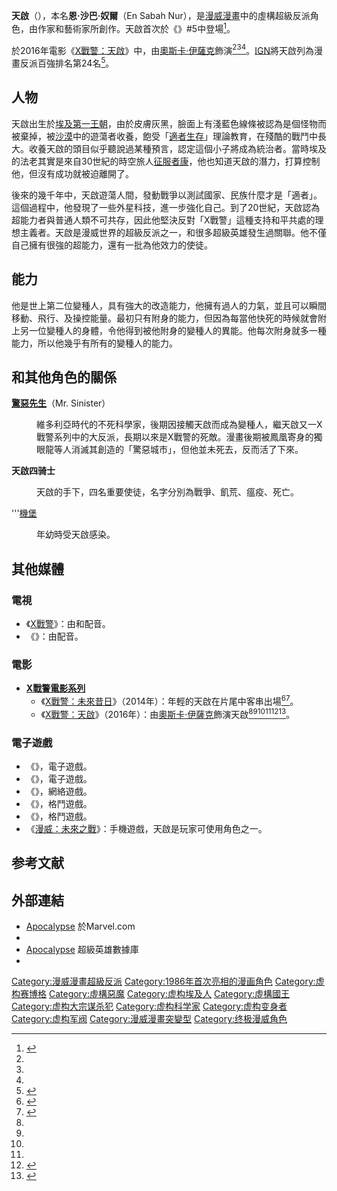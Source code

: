 {{noteTA
|G1 = 美國漫畫
}}

{{Infobox comics character
|image          = [[File:Apocmessiahwar1.png|250px]]
|caption        = 《X-Force/Cable: Messiah War》#1的天啟<br>由{{link-en|戴夫·威爾金斯|Dave Wilkins}}繪製
|character_name = 天啟<br>{{lang|en|Apocalypse}}
|real_name      = 恩·沙巴·奴爾<br>（En Sabah Nur）
|species        = [[變種人|變種人]]
|publisher      = [[漫威漫畫|漫威漫畫]]
|debut          = '''正式出場''': 《X-Factor》第6期（1986年7月）<br>'''客串''': 《X-Factor》第5期（1986年6月）
|creators       = {{link-en|路易絲·西蒙森|Louise Simonson}}<br>{{link-en|傑克遜·吉伊斯|Jackson Guice}}
|alliances      = {{link-en|天啟四騎士 (漫畫)|Horsemen of Apocalypse|天啟四騎士}}<br>{{link-en|黑暗騎兵 (漫畫)|Dark Riders (comics)|黑暗騎兵}}<br>{{link-en|阿卡巴家族|Clan Akkaba}}<br>{{link-en|邪惡聯盟|Alliance of Evil}}
|partners       = [[驚惡先生|驚惡先生]]<br>{{link-en|奥兹曼迪斯 (漫威漫畫)|Ozymandias (Marvel Comics)|奥兹曼迪斯}}
|aliases        = 創世紀<br>恩·沙巴·奴爾<br>各種神話中的神<ref>{{Cite web |url=http://www.uncannyxmen.net/glossary/showentry.asp?fldAuto=180 |title=UncannyXmen.Net - For the Fans, By the Fans |access-date=2017-08-11 |archive-date=2011-08-05 |archive-url=https://web.archive.org/web/20110805105233/http://www.uncannyxmen.net/glossary/showentry.asp?fldauto=180 |dead-url=no }}</ref>
|powers         = 
* 自我分子控制
* 超人力量，持久性和耐力
* 念力
* 心靈感應
* 瞬間移動
* 自癒再生能力
* 變形
* 超人級智力
* 力場
* 能量操縱
* 扭曲現實
* 把能量、精神或靈魂轉讓到另一個人身上
* 增強或給予他人變種人能力
}}

'''天啟'''（{{lang-en|Apocalypse}}），本名'''恩·沙巴·奴爾'''（En Sabah Nur），是[[漫威漫畫|漫威漫畫]]中的虛構超級反派角色，由作家{{link-en|路易絲·西蒙森|Louise Simonson}}和藝術家{{link-en|傑克森·吉伊斯|Jackson Guice}}所創作。天啟首次於《{{le|X-因子 (漫畫)|X-Factor (comics)|X-因子}}》#5中登場<ref>{{cite web |url=http://www.comicbookresources.com/?page=article&id=50581 |title=Walt Simonson Remasters "Star Slammers," Talks "X-Men: Apocalypse" |publisher=Comic Book Resources |date=2014-01-29 |accessdate=2014-05-27 |archive-date=2016-03-04 |archive-url=https://web.archive.org/web/20160304054826/http://www.comicbookresources.com/?page=article&id=50581 |dead-url=no }}</ref>。

於2016年電影《[[X戰警：天啟|X戰警：天啟]]》中，由[[奧斯卡·伊薩克|奧斯卡·伊薩克]]飾演<ref name="OscarIsaac" /><ref name="x2016" /><ref name="variety" />。[[IGN|IGN]]將天啟列為漫畫反派百強排名第24名<ref>{{cite web |url=http://comics.ign.com/top-100-villains/24.html |title=Apocalypse is Number 24 |publisher=Comics.ign.com |date= |accessdate=2010-06-17 |deadurl=yes |archiveurl=https://web.archive.org/web/20100625081140/http://comics.ign.com/top-100-villains/24.html |archivedate=2010-06-25 }}</ref>。

== 人物 ==
天啟出生於[[埃及第一王朝|埃及第一王朝]]，由於皮膚灰黑，臉面上有淺藍色線條被認為是個怪物而被棄掉，被[[沙漠|沙漠]]中的遊蕩者收養，飽受「[[適者生存|適者生存]]」理論教育，在殘酷的戰鬥中長大。收養天啟的頭目似乎聽說過某種預言，認定這個小子將成為統治者。當時埃及的法老其實是來自30世紀的時空旅人[[征服者康|征服者康]]，他也知道天啟的潛力，打算控制他，但沒有成功就被迫離開了。

後來的幾千年中，天啟遊蕩人間，發動戰爭以測試國家、民族什麼才是「適者」。這個過程中，他發現了一些外星科技，進一步強化自己。到了20世紀，天啟認為超能力者與普通人類不可共存，因此他堅決反對「X戰警」這種支持和平共處的理想主義者。天啟是漫威世界的超級反派之一，和很多超級英雄發生過關聯。他不僅自己擁有很強的超能力，還有一批為他效力的使徒。

==能力==
他是世上第二位變種人，具有強大的改造能力，他擁有過人的力氣，並且可以瞬間移動、飛行、及操控能量。最初只有附身的能力，但因為每當他快死的時候就會附上另一位變種人的身體，令他得到被他附身的變種人的異能。他每次附身就多一種能力，所以他幾乎有所有的變種人的能力。

==和其他角色的關係==
'''[[驚惡先生|驚惡先生]]'''（Mr. Sinister）
: 維多利亞時代的不死科學家，後期因接觸天啟而成為變種人，繼天啟又一X戰警系列中的大反派，長期以來是X戰警的死敵。漫畫後期被鳳凰寄身的獨眼龍等人消滅其創造的「驚惡城市」，但他並未死去，反而活了下來。

'''天啟四骑士'''
: 天啟的手下，四名重要使徒，名字分別為戰爭、飢荒、瘟疫、死亡。

'''[[機堡_(漫威漫畫)|機堡]]
: 年幼時受天啟感染。

==其他媒體==
===電視===
* 《[[X戰警_(動畫)|X戰警]]》：由{{link-en|約翰·科利科斯|John Colicos}}和{{link-en|詹姆斯·布朗迪克|James Blendick}}配音。
* 《{{link-en|X戰警：進化|X-Men: Evolution}}》：由{{link-en|大衛·凱|David Kaye}}配音。

===電影===
*'''[[X戰警電影系列|X戰警電影系列]]'''
**《[[X戰警：未來昔日|X戰警：未來昔日]]》（2014年）：年輕的天啟在片尾中客串出場<ref name="#1">{{cite web |last=Tilly |first=Chris |url=http://www.ign.com/articles/2014/05/23/x-men-days-of-future-pasts-post-credit-sequence-explained |title=X-Men: Days of Future Past's Post-Credit Sequence Explained |publisher=Ign.com |date=2014-05-23 |accessdate=2014-05-27 |archive-date=2020-11-12 |archive-url=https://web.archive.org/web/20201112041809/https://www.ign.com/articles/2014/05/23/x-men-days-of-future-pasts-post-credit-sequence-explained |dead-url=no }}</ref><ref>{{cite web|url=http://www.mtv.com/news/1832603/x-men-days-of-future-past-apocalypse-actor/|title='X-Men: Days Of Future Past': Meet The Kid Who Played Apocalypse|last=Zalben|first=Alex|work=MTV|date=2014-05-25|accessdate=2014-05-25|archive-date=2020-11-12|archive-url=https://web.archive.org/web/20201112002645/http://www.mtv.com/news/1832603/x-men-days-of-future-past-apocalypse-actor/|dead-url=no}}</ref>。
**《[[X戰警：天啟|X戰警：天啟]]》（2016年）：由[[奧斯卡·伊薩克|奧斯卡·伊薩克]]飾演天啟<ref name="OscarIsaac" /><ref name="x2016" /><ref name="variety" /><ref name="#1"/><ref>{{cite web|url=http://www.mtv.com/news/1832603/x-men-days-of-future-past-apocalypse-actor/|title=‘X-Men: Days Of Future Past’: Meet The Kid Who Played Apocalypse|last=Zalben|first=Alex|work=MTV|date=2014-05-25|accessdate=2014-05-25|archive-date=2020-11-12|archive-url=https://web.archive.org/web/20201112002645/http://www.mtv.com/news/1832603/x-men-days-of-future-past-apocalypse-actor/|dead-url=no}}</ref><ref>{{cite web | url=http://variety.com/2014/film/news/oscar-isaac-x-men-apocalypse-casting-1201342774/ | title='X-Men: Apocalypse': Oscar Isaac Nabs Villain Role | publisher=''[[Variety_(magazine)|Variety]]'' | date=2014-11-24 | accessdate=2014-11-24 | archive-date=2014-11-25 | archive-url=https://web.archive.org/web/20141125020544/http://variety.com/2014/film/news/oscar-isaac-x-men-apocalypse-casting-1201342774/ | dead-url=no }}</ref>。

===電子遊戲===
* 《{{link-en|X戰警2：金鋼狼的復仇|X2: Wolverine's Revenge}}》，電子遊戲。
* 《{{link-en|X戰警傳奇2：天啟降臨|X-Men Legends II: Rise of Apocalypse}}》，電子遊戲。
* 《{{link-en|Marvel：終極聯盟|Marvel: Ultimate Alliance}}》，網絡遊戲。
* 《{{link-en|X戰警VS快打旋風|X-Men vs. Street Fighter}}》，格鬥遊戲。
* 《{{link-en|漫威超級英雄VS快打旋風|Marvel Super Heroes vs. Street Fighter》}}》，格鬥遊戲。
* 《[[漫威：未來之戰|漫威：未來之戰]]》：手機遊戲，天啟是玩家可使用角色之一。

== 参考文献 ==
{{Reflist|30em|refs=

<ref name="OscarIsaac">{{cite web | url=http://variety.com/2014/film/news/oscar-isaac-x-men-apocalypse-casting-1201342774/ | title='X-Men: Apocalypse': Oscar Isaac Nabs Villain Role | publisher=[[Variety_(magazine)|Variety]] | date=2014-11-24 | accessdate=2014-11-24 | archive-date=2014-11-25 | archive-url=https://web.archive.org/web/20141125020544/http://variety.com/2014/film/news/oscar-isaac-x-men-apocalypse-casting-1201342774/ | dead-url=no }}</ref>

<ref name="x2016">{{cite web |first=Jeff |last=Sneider |url=http://www.thewrap.com/x-men-apocalypse-announced-may-2016/ |title=‘X-Men: Apocalypse’ Announced for May 2016 |date=2013-12-05 |accessdate=2013-12-05 |work=The Wrap |publisher=The Wrap News Inc. |archive-date=2020-11-12 |archive-url=https://web.archive.org/web/20201112034858/https://www.thewrap.com/x-men-apocalypse-announced-may-2016/ |dead-url=no }}</ref>

<ref name="variety">{{cite web |url=http://variety.com/2013/film/news/bryan-singer-announces-new-x-men-movie-for-2016-1200923164/ |title=Bryan Singer Announces New ‘X-Men’ Movie for 2016 |date=2013-12-05 |accessdate=2013-12-05 |work=[[Variety_(magazine)|Variety]] |publisher=Penske Business Media |archive-date=2020-11-11 |archive-url=https://web.archive.org/web/20201111213446/https://variety.com/2013/film/news/bryan-singer-announces-new-x-men-movie-for-2016-1200923164/ |dead-url=no }}</ref>
}}

== 外部連結 ==
* [http://marvel.com/universe/Apocalypse_(En_Sabah_Nur) Apocalypse] {{Wayback|url=http://marvel.com/universe/Apocalypse_(En_Sabah_Nur) |date=20180629102635 }}於Marvel.com
* {{Comicbookdb|type=character|id=1946|title=Apocalypse}}
* [https://www.superherodb.com/apocalypse/10-852/ Apocalypse] {{Wayback|url=https://www.superherodb.com/apocalypse/10-852/ |date=20201028133944 }} 超級英雄數據庫
* {{IMDb character|0001159|Apocalypse}}

{{X戰警}}
{{DEFAULTSORT:Apocalypse}}
[[Category:漫威漫畫超級反派|Category:漫威漫畫超級反派]]
[[Category:1986年首次亮相的漫画角色|Category:1986年首次亮相的漫画角色]]
[[Category:虚构赛博格|Category:虚构赛博格]]
[[Category:虛構惡魔|Category:虛構惡魔]]
[[Category:虚构埃及人|Category:虚构埃及人]]
[[Category:虛構國王|Category:虛構國王]]
[[Category:虚构大宗谋杀犯|Category:虚构大宗谋杀犯]]
[[Category:虚构科学家|Category:虚构科学家]]
[[Category:虚构变身者|Category:虚构变身者]]
[[Category:虚构军阀|Category:虚构军阀]]
[[Category:漫威漫畫突變型|Category:漫威漫畫突變型]]
[[Category:终极漫威角色|Category:终极漫威角色]]